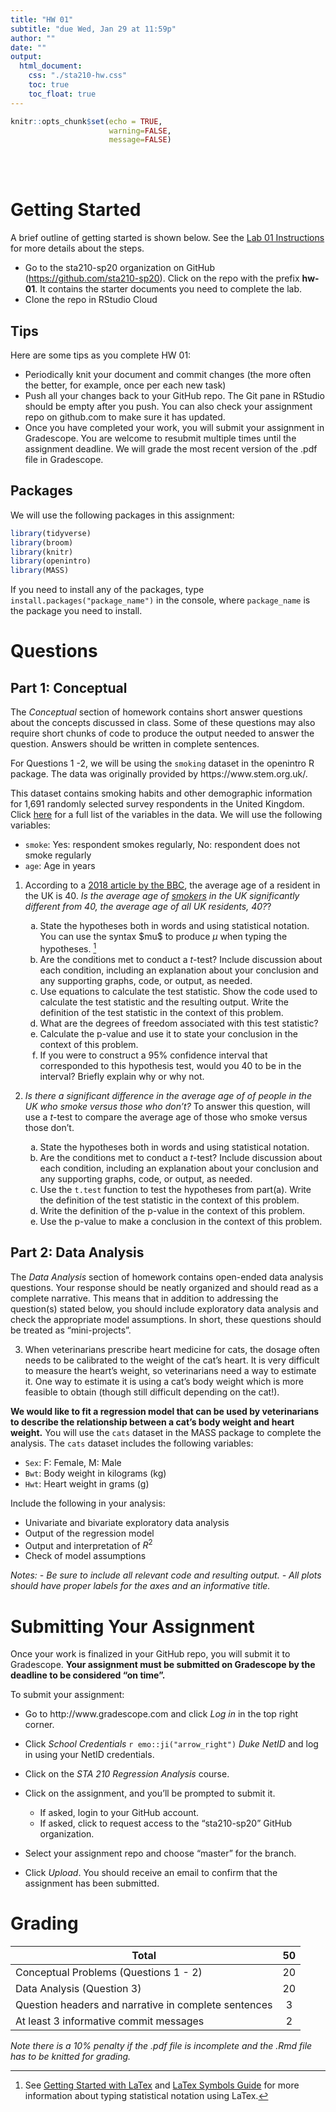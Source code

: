 ```yaml
---
title: "HW 01"
subtitle: "due Wed, Jan 29 at 11:59p"
author: ""
date: ""
output: 
  html_document:
    css: "./sta210-hw.css"
    toc: true
    toc_float: true
---
```


```r
knitr::opts_chunk$set(echo = TRUE,
                      warning=FALSE,
                      message=FALSE)
```
<br><br>

# Getting Started

A brief outline of getting started is shown below. See the [Lab 01 Instructions](https://www2.stat.duke.edu/courses/Spring20/sta210.001/labs/lab-01-review-r.html) for more details about the steps. 

- Go to the sta210-sp20 organization on GitHub ([https://github.com/sta210-sp20](https://github.com/sta210-sp20)). Click on the repo with the prefix **hw-01**. It contains the starter documents you need to complete the lab.
- Clone the repo in RStudio Cloud

## Tips

Here are some tips as you complete HW 01:

- Periodically knit your document and commit changes (the more often the better, for example, once per each new task)
- Push all your changes back to your GitHub repo. The Git pane in RStudio should be empty after you push. You can also check your assignment repo on github.com to make sure it has updated.
- Once you have completed your work, you will submit your assignment in Gradescope. You are welcome to resubmit multiple times until the assignment deadline. We will grade the most recent version of the .pdf file in Gradescope.

## Packages 

We will use the following packages in this assignment: 

```r
library(tidyverse)
library(broom)
library(knitr)
library(openintro)
library(MASS)
```

If you need to install any of the packages, type `install.packages("package_name")` in the console, where `package_name` is the package you need to install. 

# Questions

## Part 1: Conceptual

The *Conceptual* section of homework contains short answer questions about the concepts discussed in class. Some of these questions may also require short chunks of code to produce the output needed to answer the question. Answers should be written in complete sentences.

For Questions 1 -2, we will be using the `smoking` dataset in the openintro R package. The data was originally provided by https://www.stem.org.uk/. 

This dataset contains smoking habits and other demographic information for 1,691 randomly selected survey respondents in the United Kingdom. Click [here](https://www.openintro.org/data/index.php?data=smoking) for a full list of the variables in the data. We will use the following variables: 


- `smoke`: Yes: respondent smokes regularly, No: respondent does not smoke regularly 
- `age`:  Age in years 


1. According to a [2018 article by the BBC](https://www.bbc.com/news/uk-43316697), the average age of a resident in the UK is 40. *Is the average age of <u>smokers</u> in the UK significantly different from 40, the average age of all UK residents, 40?*?

    a. State the hypotheses both in words and using statistical notation.  You can use the syntax \$mu\$ to produce $\mu$ when typing the hypotheses. ^[See [Getting Started with LaTex](https://artofproblemsolving.com/wiki/index.php/LaTeX:LaTeX_on_AoPS#Getting_Started_with_LaTeX) and [LaTex Symbols Guide](https://artofproblemsolving.com/wiki/index.php/LaTeX:Symbols#Greek_Letters) for more information about typing statistical notation using LaTex.]
    b. Are the conditions met to conduct a *t*-test? Include discussion about each condition, including an explanation about your conclusion and any supporting graphs, code, or output, as needed.
    c. Use equations to calculate the test statistic. Show the code used to calculate the test statistic and the resulting output. Write the definition of the test statistic in the context of this problem. 
    d. What are the degrees of freedom associated with this test statistic?
    e. Calculate the p-value and use it to state your conclusion in the context of this problem. 
    f. If you were to construct a 95% confidence interval that corresponded to this hypothesis test, would you 40 to be in the interval? Briefly explain why or why not.


2. *Is there a significant difference in the average age of of people in the UK who smoke versus those who don't?* To answer this question, will use a *t*-test to compare the average age of those who smoke versus those don't. 

    a. State the hypotheses both in words and using statistical notation.
    b. Are the conditions met to conduct a *t*-test? Include discussion about each condition, including an explanation about your conclusion and any supporting graphs, code, or output, as needed.
    c. Use the `t.test` function to test the hypotheses from part(a). Write the definition of the test statistic in the context of this problem. 
    d. Write the definition of the p-value in the context of this problem.
    e. Use the p-value to make a conclusion in the context of this problem. 


## Part 2: Data Analysis

The *Data Analysis* section of homework contains open-ended data analysis questions. Your response should be neatly organized and should read as a complete narrative. This means that in addition to addressing the question(s) stated below, you should include exploratory data analysis and check the appropriate model assumptions. In short, these questions should be treated as "mini-projects".

3. When veterinarians prescribe heart medicine for cats, the dosage often needs to be calibrated to the weight of the cat's heart. It is very difficult to measure the heart's weight, so veterinarians need a way to estimate it. One way to estimate it is using a cat's body weight which is more feasible to obtain (though still difficult depending on the cat!).

**We would like to fit a regression model that can be used by veterinarians to describe the relationship between a cat's body weight and heart weight.** You will use the `cats` dataset in the MASS package to complete the analysis. The `cats` dataset includes the following variables: 

- `Sex`: F: Female, M: Male
- `Bwt`: Body weight in kilograms (kg) 
- `Hwt`: Heart weight in grams (g) 

Include the following in your analysis: 

- Univariate and bivariate exploratory data analysis
- Output of the regression model 
- Output and interpretation of $R^2$
- Check of model assumptions 
  
*Notes:* 
*- Be sure to include all relevant code and resulting output.*
*- All plots should have proper labels for the axes and an informative title.* 

# Submitting Your Assignment

Once your work is finalized in your GitHub repo, you will submit it to Gradescope. **Your assignment must be submitted on Gradescope by the deadline to be considered "on time".**

To submit your assignment: 

- Go to http://www.gradescope.com and click *Log in* in the top right corner. 

- Click *School Credentials* `r emo::ji("arrow_right")` *Duke NetID* and log in using your NetID credentials.

- Click on the *STA 210 Regression Analysis* course. 

- Click on the assignment, and you'll be prompted to submit it.
    - If asked, login to your GitHub account.
    - If asked, click to request access to the "sta210-sp20" GitHub organization. 
  
- Select your assignment repo and choose "master" for the branch. 

- Click *Upload*. You should receive an email to confirm that the assignment has been submitted.


# Grading

| **Total** | **50** |
|-------------------------------------------------------------|:--:|
| Conceptual Problems (Questions 1 - 2) | 20 |
| Data Analysis (Question 3) | 20 |
| Question headers and narrative in complete sentences| 3 	|
| At least 3 informative commit messages 	| 2 	|


*Note there is a 10% penalty if the .pdf file is incomplete and the .Rmd file has to be knitted for grading.*

